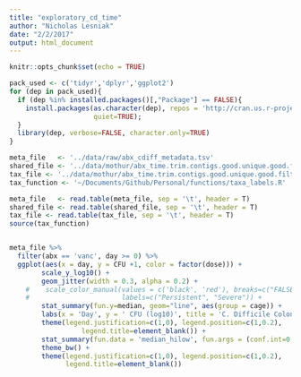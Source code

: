 ```yaml
---
title: "exploratory_cd_time"
author: "Nicholas Lesniak"
date: "2/2/2017"
output: html_document
---
```


```r
knitr::opts_chunk$set(echo = TRUE)

pack_used <- c('tidyr','dplyr','ggplot2')
for (dep in pack_used){
  if (dep %in% installed.packages()[,"Package"] == FALSE){
    install.packages(as.character(dep), repos = 'http://cran.us.r-project.org', 
                     quiet=TRUE);
  }
  library(dep, verbose=FALSE, character.only=TRUE)
}

meta_file   <- '../data/raw/abx_cdiff_metadata.tsv'
shared_file <- '../data/mothur/abx_time.trim.contigs.good.unique.good.filter.unique.precluster.pick.pick.pick.an.unique_list.0.03.subsample.shared'
tax_file <- '../data/mothur/abx_time.trim.contigs.good.unique.good.filter.unique.precluster.pick.pick.pick.an.unique_list.0.03.cons.taxonomy'
tax_function <- '~/Documents/Github/Personal/functions/taxa_labels.R'

meta_file   <- read.table(meta_file, sep = '\t', header = T)
shared_file <- read.table(shared_file, sep = '\t', header = T)
tax_file <- read.table(tax_file, sep = '\t', header = T)
source(tax_function)



```

```r

meta_file %>% 
  filter(abx == 'vanc', day >= 0) %>%
  ggplot(aes(x = day, y = CFU +1, color = factor(dose))) + 
        scale_y_log10() + 
        geom_jitter(width = 0.3, alpha = 0.2) + 
    #    scale_color_manual(values = c('black', 'red'), breaks=c("FALSE", "TRUE"),
    #                       labels=c("Persistent", "Severe")) +
        stat_summary(fun.y=median, geom="line", aes(group = cage)) +
        labs(x = 'Day', y = ' CFU (log10)', title = 'C. Difficile Colonization') +
        theme(legend.justification=c(1,0), legend.position=c(1,0.2), 
                  legend.title=element_blank()) +
        stat_summary(fun.data = 'median_hilow', fun.args = (conf.int=0.5)) + 
        theme_bw() +
        theme(legend.justification=c(1,0), legend.position=c(1,0.2), 
              legend.title=element_blank())



```